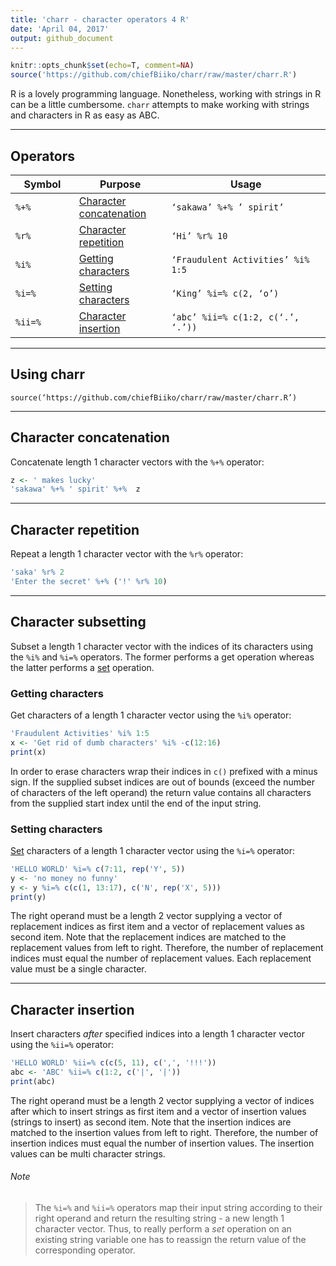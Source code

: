 ```yaml
---
title: 'charr - character operators 4 R'
date: 'April 04, 2017'
output: github_document
---
```


```r
knitr::opts_chunk$set(echo=T, comment=NA)
source('https://github.com/chiefBiiko/charr/raw/master/charr.R')
```

R is a lovely programming language. Nonetheless, working with strings in R can be a little cumbersome. <code>charr</code> attempts to make working with strings and characters in R as easy as ABC.

***

## Operators

| Symbol            | Purpose                   | Usage                                        |
|-------------------|---------------------------|----------------------------------------------|
|<code>%+%</code>   | [Character concatenation] | <code>'sakawa' %+% ' spirit'</code>          |
|<code>%r%</code>   | [Character repetition]    | <code>'Hi' %r% 10</code>                     |
|<code>%i%</code>   | [Getting characters]      | <code>'Fraudulent Activities' %i% 1:5</code> |
|<code>%i=%</code>  | [Setting characters]      | <code>'King' %i=% c(2, 'o')</code>           |
|<code>%ii=%</code> | [Character insertion]     | <code>'abc' %ii=% c(1:2, c('.', '.'))</code> |

***

## Using charr
<code>source('https://github.com/chiefBiiko/charr/raw/master/charr.R')</code>

***

## Character concatenation

Concatenate length 1 character vectors with the <code>%+%</code> operator:

```r
z <- ' makes lucky'
'sakawa' %+% ' spirit' %+%  z
```

***

## Character repetition

Repeat a length 1 character vector with the <code>%r%</code> operator:

```r
'saka' %r% 2
'Enter the secret' %+% ('!' %r% 10)
```

***

## Character subsetting

Subset a length 1 character vector with the indices of its characters using the <code>%i%</code> and <code>%i=%</code> operators. The former performs a get operation whereas the latter performs a [set][Note] operation.

### Getting characters

Get characters of a length 1 character vector using the <code>%i%</code> operator:

```r
'Fraudulent Activities' %i% 1:5
x <- 'Get rid of dumb characters' %i% -c(12:16)
print(x)
```

In order to erase characters wrap their indices in <code>c()</code> prefixed with a minus sign. If the supplied subset indices are out of bounds (exceed the number of characters of the left operand) the return value contains all characters from the supplied start index until the end of the input string.

### Setting characters

[Set][Note] characters of a length 1 character vector using the <code>%i=%</code> operator:

```r
'HELLO WORLD' %i=% c(7:11, rep('Y', 5))
y <- 'no money no funny'
y <- y %i=% c(c(1, 13:17), c('N', rep('X', 5)))
print(y)
```

The right operand must be a length 2 vector supplying a vector of replacement indices as first item and a vector of replacement values as second item. Note that the replacement indices are matched to the replacement values from left to right. Therefore, the number of replacement indices must equal the number of replacement values. Each replacement value must be a single character.

***

## Character insertion

Insert characters *after* specified indices into a length 1 character vector using the <code>%ii=%</code> operator:

```r
'HELLO WORLD' %ii=% c(c(5, 11), c(',', '!!!'))
abc <- 'ABC' %ii=% c(1:2, c('|', '|'))
print(abc) 
```

The right operand must be a length 2 vector supplying a vector of indices after which to insert strings as first item and a vector of insertion values (strings to insert) as second item. Note that the insertion indices are matched to the insertion values from left to right. Therefore, the number of insertion indices must equal the number of insertion values. The insertion values can be multi character strings.

###### Note
> The <code>%i=%</code> and <code>%ii=%</code> operators map their input string according to their right operand and return the resulting string - a new length 1 character vector. Thus, to really perform a *set* operation on an existing string variable one has to reassign the return value of the corresponding operator.